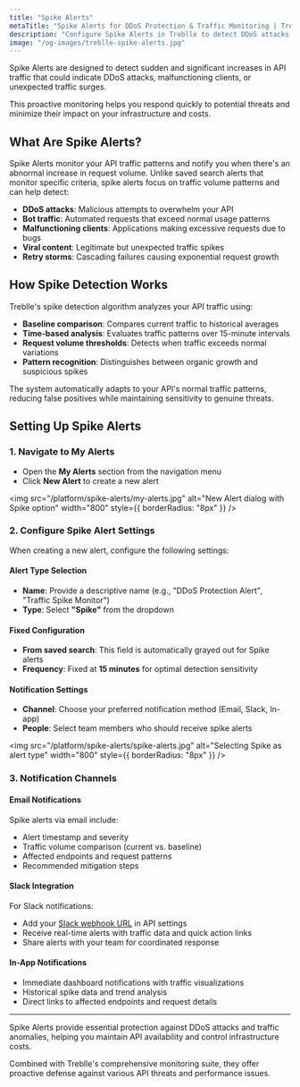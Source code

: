 ```yaml
---
title: "Spike Alerts"
metaTitle: "Spike Alerts for DDoS Protection & Traffic Monitoring | Treblle Docs"
description: "Configure Spike Alerts in Treblle to detect DDoS attacks, traffic anomalies, and sudden request spikes. Get instant notifications to protect your APIs from malicious traffic and unexpected load."
image: "/og-images/treblle-spike-alerts.jpg"
---
```


Spike Alerts are designed to detect sudden and significant increases in API traffic that could indicate DDoS attacks, malfunctioning clients, or unexpected traffic surges. 

This proactive monitoring helps you respond quickly to potential threats and minimize their impact on your infrastructure and costs.

## What Are Spike Alerts?

Spike Alerts monitor your API traffic patterns and notify you when there's an abnormal increase in request volume. Unlike saved search alerts that monitor specific criteria, spike alerts focus on traffic volume patterns and can help detect:

- **DDoS attacks**: Malicious attempts to overwhelm your API
- **Bot traffic**: Automated requests that exceed normal usage patterns
- **Malfunctioning clients**: Applications making excessive requests due to bugs
- **Viral content**: Legitimate but unexpected traffic spikes
- **Retry storms**: Cascading failures causing exponential request growth

## How Spike Detection Works

Treblle's spike detection algorithm analyzes your API traffic using:

- **Baseline comparison**: Compares current traffic to historical averages
- **Time-based analysis**: Evaluates traffic patterns over 15-minute intervals
- **Request volume thresholds**: Detects when traffic exceeds normal variations
- **Pattern recognition**: Distinguishes between organic growth and suspicious spikes

The system automatically adapts to your API's normal traffic patterns, reducing false positives while maintaining sensitivity to genuine threats.

## Setting Up Spike Alerts

### 1. Navigate to My Alerts

- Open the **My Alerts** section from the navigation menu
- Click **New Alert** to create a new alert

<img
  src="/platform/spike-alerts/my-alerts.jpg"
  alt="New Alert dialog with Spike option"
  width="800"
  style={{ borderRadius: "8px" }}
/>

### 2. Configure Spike Alert Settings

When creating a new alert, configure the following settings:

#### Alert Type Selection
- **Name**: Provide a descriptive name (e.g., "DDoS Protection Alert", "Traffic Spike Monitor")
- **Type**: Select **"Spike"** from the dropdown

#### Fixed Configuration
- **From saved search**: This field is automatically grayed out for Spike alerts
- **Frequency**: Fixed at **15 minutes** for optimal detection sensitivity

#### Notification Settings
- **Channel**: Choose your preferred notification method (Email, Slack, In-app)
- **People**: Select team members who should receive spike alerts

<img
  src="/platform/spike-alerts/spike-alerts.jpg"
  alt="Selecting Spike as alert type"
  width="800"
  style={{ borderRadius: "8px" }}
/>

### 3. Notification Channels

#### Email Notifications
Spike alerts via email include:
- Alert timestamp and severity
- Traffic volume comparison (current vs. baseline)
- Affected endpoints and request patterns
- Recommended mitigation steps

#### Slack Integration
For Slack notifications:
- Add your [Slack webhook URL](https://api.slack.com/messaging/webhooks) in API settings
- Receive real-time alerts with traffic data and quick action links
- Share alerts with your team for coordinated response

#### In-App Notifications
- Immediate dashboard notifications with traffic visualizations
- Historical spike data and trend analysis
- Direct links to affected endpoints and request details

---

Spike Alerts provide essential protection against DDoS attacks and traffic anomalies, helping you maintain API availability and control infrastructure costs. 

Combined with Treblle's comprehensive monitoring suite, they offer proactive defense against various API threats and performance issues.